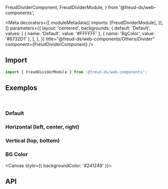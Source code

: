   FreudDividerComponent,
  FreudDividerModule,
} from '@freud-ds/web-components';

<Meta
  decorators={[
    moduleMetadata({
      imports: [FreudDividerModule],
    }),
  ]}
  parameters={{
    layout: 'centered',
    backgrounds: {
      default: 'Default',
      values: [
        { name: 'Default', value: '#FFFFFF' },
        { name: 'BgColor', value: '#6732D1' },
      ],
    },
  }}
  title="@freud-ds/web-components/Others/Divider"
  component={FreudDividerComponent}
/>

<FreudHeaderComponent
  title="Divider"
  description="É usado para separar visualmente o conteúdo em uma lista ou grupo."
/>

## <a id="importing"></a>Import

```ts
import { FreudDividerModule } from '@freud-ds/web-components';
```

## <a id="exemplos"></a>Exemplos

<br />

### Default

<Canvas>
  <Story story={Default} />
</Canvas>

### Horizontal (left, center, right)

<Canvas>
  <Story story={Horizontal} />
</Canvas>

### Vertical (top, bottom)

<Canvas>
  <Story story={Vertical} />
</Canvas>

### BG Color

<Canvas style={{ backgroundColor: '#241249' }}>
  <Story story={BGColor} />
</Canvas>

## <a id="api"></a>API

<ArgTypes of={FreudDividerComponent} />
